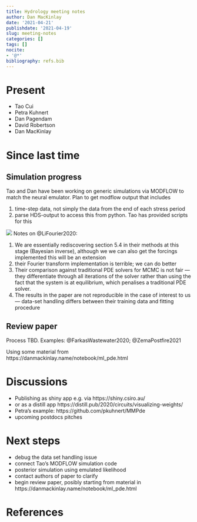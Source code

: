 ```yaml
---
title: Hydrology meeting notes
author: Dan MacKinlay
date: '2021-04-21'
publishdate: '2021-04-19'
slug: meeting-notes
categories: []
tags: []
nocite:
- '@*'
bibliography: refs.bib
---
```


# Present

* Tao Cui
* Petra Kuhnert
* Dan Pagendam
* David Robertson
* Dan MacKinlay

# Since last time

## Simulation progress

Tao and Dan have been working on generic simulations via MODFLOW to match the neural emulator.
Plan to get modflow output that includes

1. time-step data, not simply the data from the end of each stress period
2. parse HDS-output to access this from python. Tao has provided scripts for this

![](./modflow_prototype_data_model.svg)
Notes on @LiFourier2020:

1. We are essentially rediscovering section 5.4 in their methods at this stage (Bayesian inverse), although we we can also get the forcings implemented this will be an extension
2. their Fourier transform implementation is terrible; we can do better
3. Their comparison against traditional PDE solvers for MCMC is not fair — they differentiate through all iterations of the solver rather than using the fact that the system is at equilibrium, which penalises a traditional PDE solver.
4. The results in the paper are not reproducible in the case of interest to us — data-set handling differs between their training data and fitting procedure

## Review paper

Process TBD.
Examples: @FarkasWastewater2020; @ZemaPostfire2021

Using some material from https://danmackinlay.name/notebook/ml_pde.html

#  Discussions

* Publishing as shiny app e.g. via https://shiny.csiro.au/
* or as a distill app https://distill.pub/2020/circuits/visualizing-weights/
* Petra's example: https://github.com/pkuhnert/MMPde
* upcoming postdocs pitches 

# Next steps

* debug the data set handling issue
* connect Tao's MODFLOW simulation code
* posterior simulation using emulated likelihood
* contact authors of paper to clarify
* begin review paper, posibly starting from material in https://danmackinlay.name/notebook/ml_pde.html

# References

::: {#refs}
:::

